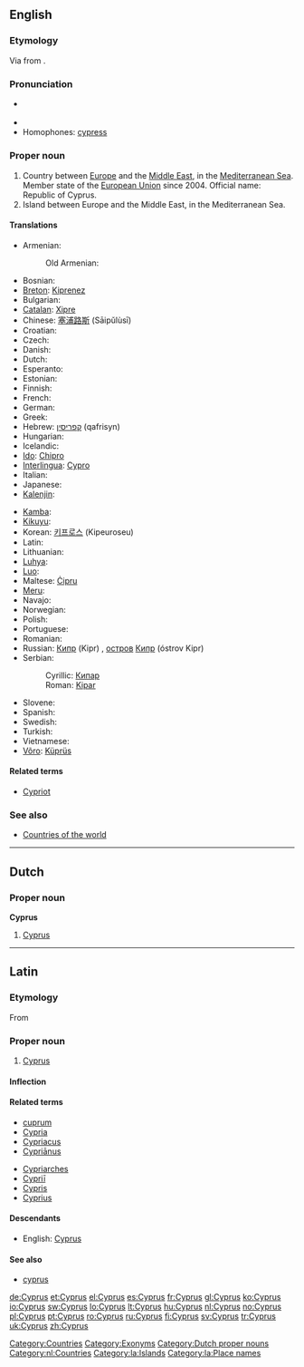 ==English==

===Etymology===
Via {{etyl|la}} {{term|Cyprus|lang=la}} from {{etyl|grc}} {{term|Κύπρος||sc=Polytonic|tr=Kupros|lang=grc}}.

===Pronunciation===
* {{a|RP|US}} {{IPA|/ˈsaɪ.prəs/}}
* {{audio|en-us-Cyprus.ogg|Audio (US)}}
* Homophones: [[cypress]]

===Proper noun===
{{wikipedia}}
{{en-proper noun}}

# Country between [[Europe]] and the [[Middle East]], in the [[Mediterranean Sea]]. Member state of the [[European Union]] since 2004. Official name: Republic of Cyprus.
# Island between Europe and the Middle East, in the Mediterranean Sea.

====Translations====
{{trans-top|country}}
* Armenian: {{t-|hy|Կիպրոս|tr=Kipros|sc=Armn|xs=Armenian}}
*: Old Armenian: {{tø|xcl|Կիպրոս|tr=Kipros|sc=Armn|xs=Old Armenian}}
* Bosnian: {{t-|bs|Kipar|m}}
* [[Breton]]: [[Kiprenez]]
* Bulgarian: {{t+|bg|Кипър|tr=Kipər|sc=Cyrl}}
* [[Catalan]]: [[Xipre]]
* Chinese: [[塞浦路斯]] (Sāipǔlùsī)
* Croatian: {{t-|hr|Cipar}}
* Czech: {{t+|cs|Kypr|m}}
* Danish: {{t-|da|Cypern}}
* Dutch: {{t+|nl|Cyprus}}
* Esperanto: {{t+|eo|Kipro|xs=Esperanto}}
* Estonian: {{t+|et|Küpros}}
* Finnish: {{t+|fi|Kypros}}
* French: {{t+|fr|Chypre}}
* German: {{t+|de|Zypern}}
* Greek: {{t+|el|Κύπρος|f|tr=Kýpros|sc=Grek}}
* Hebrew: [[קפריסין]] (qafrisyn)
* Hungarian: {{t+|hu|Ciprus}}
* Icelandic: {{t+|is|Kýpur|f|n}}
* [[Ido]]: [[Chipro]]
* [[Interlingua]]: [[Cypro]]
* Italian: {{t+|it|Cipro}}
* Japanese: {{t+|ja|キプロス|tr=Kipurosu|sc=Jpan}}
* [[Kalenjin]]: {{tø|kln|Saipras}}
{{trans-mid}}
* [[Kamba]]: {{tø|kam|Saipras}}
* [[Kikuyu]]: {{tø|ki|Saipras}}
* Korean: [[키프로스]] (Kipeuroseu)
* Latin: {{t-|la|Cyprus}}
* Lithuanian: {{t+|lt|Kipras|xs=Lithuanian}}
* [[Luhya]]: {{tø|luy|Saipras}}
* [[Luo]]: {{tø|luo|Saipras}}
* Maltese: [[Ċipru]]
* [[Meru]]: {{tø|mer|Saipras}}
* Navajo: {{tø|nv|Béésh Łichíiʼii Bikéyah}}
* Norwegian: {{t+|no|Kypros}}
* Polish: {{t+|pl|Cypr}}
* Portuguese: {{t+|pt|Chipre}}
* Romanian: {{t+|ro|Cipru|n}}
* Russian: [[Кипр]] (Kipr) {{m}}, [[остров]] [[Кипр]] (óstrov Kipr) {{m}}
* Serbian:
*: Cyrillic: [[Кипар#Serbian|Кипар]] {{m}}
*: Roman: [[Kipar#Serbian|Kipar]] {{m}}
* Slovene: {{t+|sl|Ciper|m}}
* Spanish: {{t+|es|Chipre}}
* Swedish: {{t+|sv|Cypern}}
* Turkish: {{t+|tr|Kıbrıs}}
* Vietnamese: {{t|vi|Cộng hòa Síp|xs=Vietnamese}}
* [[Võro]]: [[Küprüs]]
{{trans-bottom}}

====Related terms====
* [[Cypriot]]

===See also===
* [[Appendix:Countries of the world|Countries of the world]]

[[Category:Countries]]
[[Category:Exonyms]]

----

==Dutch==

===Proper noun===
'''Cyprus''' {{n}}

# [[#English|Cyprus]]

[[Category:Dutch proper nouns]]
[[Category:nl:Countries]]

----

==Latin==

===Etymology===
From {{etyl|grc|la}} {{term|Κύπρος|tr=Kupros|lang=grc|sc=polytonic}}

===Proper noun===
{{la-proper noun|Cyprus|Cypri|Cyprī|m|second}}

# [[#English|Cyprus]]

====Inflection====
{{la-decl-2nd-loc|Cypr}}

====Related terms====
{{top2}}
* [[cuprum]]
* [[Cypria]]
* [[Cypriacus]]
* [[Cyprianus|Cypriānus]]
{{mid2}}
* [[Cypriarches]]
* [[Cyprii|Cypriī]]
* [[Cypris]]
* [[Cyprius]]
{{bottom}}

====Descendants====
* English: [[#English|Cyprus]]

====See also====
* [[cyprus#Latin|cyprus]]

[[Category:la:Islands]]
[[Category:la:Place names]]

[[de:Cyprus]]
[[et:Cyprus]]
[[el:Cyprus]]
[[es:Cyprus]]
[[fr:Cyprus]]
[[gl:Cyprus]]
[[ko:Cyprus]]
[[io:Cyprus]]
[[sw:Cyprus]]
[[lo:Cyprus]]
[[lt:Cyprus]]
[[hu:Cyprus]]
[[nl:Cyprus]]
[[no:Cyprus]]
[[pl:Cyprus]]
[[pt:Cyprus]]
[[ro:Cyprus]]
[[ru:Cyprus]]
[[fi:Cyprus]]
[[sv:Cyprus]]
[[tr:Cyprus]]
[[uk:Cyprus]]
[[zh:Cyprus]]
